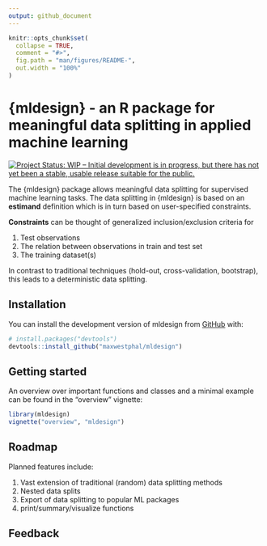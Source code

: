 ```yaml
---
output: github_document
---
```


<!-- README.md is generated from README.Rmd. Please edit that file -->

```r
knitr::opts_chunk$set(
  collapse = TRUE,
  comment = "#>",
  fig.path = "man/figures/README-",
  out.width = "100%"
)
```

# {mldesign} - an R package for meaningful data splitting in applied machine learning

<!-- badges: start -->
[![Project Status: WIP – Initial development is in progress, but there has not yet been a stable, usable release suitable for the public.](https://www.repostatus.org/badges/latest/wip.svg)](https://www.repostatus.org/#wip)
<!-- badges: end -->



The {mldesign} package allows meaningful data splitting for supervised machine learning tasks. 
The data splitting in {mldesign} is based on an **estimand** definition which is in turn based
on user-specified constraints.

**Constraints** can be thought of generalized inclusion/exclusion criteria for 

1. Test observations
2. The relation between observations in train and test set
3. The training dataset(s)

In contrast to traditional techniques (hold-out, cross-validation, bootstrap), this leads to a
deterministic data splitting.

## Installation

You can install the development version of mldesign from [GitHub](https://github.com/) with:

```r
# install.packages("devtools")
devtools::install_github("maxwestphal/mldesign")
```

## Getting started

An overview over important functions and classes and a minimal example can be found in the "overview" vignette:

```r
library(mldesign)
vignette("overview", "mldesign")
```


## Roadmap

Planned features include:

1. Vast extension of traditional (random) data splitting methods 
2. Nested data splits
3. Export of data splitting to popular ML packages
3. print/summary/visualize functions


## Feedback
